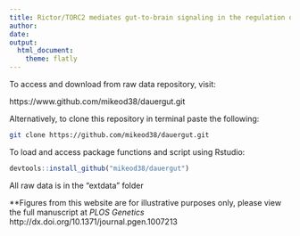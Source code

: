 ```yaml
---
title: Rictor/TORC2 mediates gut-to-brain signaling in the regulation of phenotypic plasticity in _C. elegans_
author:
date:
output:
  html_document:
    theme: flatly
---
```


To access and download from raw data repository, visit:

https://www.github.com/mikeod38/dauergut.git

Alternatively, to clone this repository in terminal paste the following:

```bash
git clone https://github.com/mikeod38/dauergut.git
```

To load and access package functions and script using Rstudio:

```r
devtools::install_github("mikeod38/dauergut")
```

All raw data is in the "extdata" folder


**Figures from this website are for illustrative purposes only, please view the full manuscript at _PLOS Genetics_ http://dx.doi.org/10.1371/journal.pgen.1007213